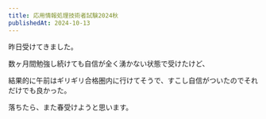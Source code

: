 ```yaml
---
title: 応用情報処理技術者試験2024秋
publishedAt: 2024-10-13
---
```


昨日受けてきました。

数ヶ月間勉強し続けても自信が全く湧かない状態で受けたけど、

結果的に午前はギリギリ合格圏内に行けてそうで、すこし自信がついたのでそれだけでも良かった。

落ちたら、また春受けようと思います。